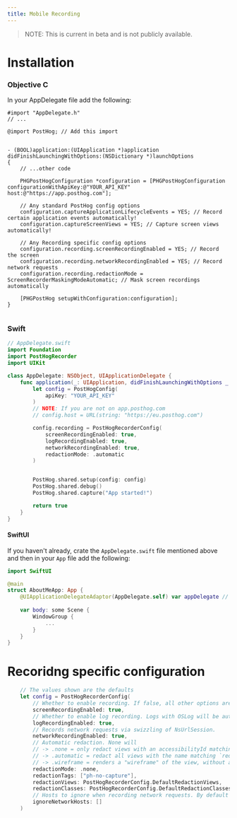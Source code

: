 ```yaml
---
title: Mobile Recording
---
```


> NOTE: This is current in beta and is not publicly available.


# Installation

### Objective C


In your AppDelegate file add the following:

```objc
#import "AppDelegate.h"
// ...

@import PostHog; // Add this import


- (BOOL)application:(UIApplication *)application didFinishLaunchingWithOptions:(NSDictionary *)launchOptions
{
    // ...other code

    PHGPostHogConfiguration *configuration = [PHGPostHogConfiguration configurationWithApiKey:@"YOUR_API_KEY" host:@"https://app.posthog.com"];

    // Any standard PostHog config options
    configuration.captureApplicationLifecycleEvents = YES; // Record certain application events automatically!
    configuration.captureScreenViews = YES; // Capture screen views automatically!
    
    // Any Recording specific config options
    configuration.recording.screenRecordingEnabled = YES; // Record the screen
    configuration.recording.networkRecordingEnabled = YES; // Record network requests
    configuration.recording.redactionMode = ScreenRecorderMaskingModeAutomatic; // Mask screen recordings automatically

    [PHGPostHog setupWithConfiguration:configuration];
}


```

### Swift


```swift
// AppDelegate.swift
import Foundation
import PostHogRecorder
import UIKit

class AppDelegate: NSObject, UIApplicationDelegate {
    func application(_: UIApplication, didFinishLaunchingWithOptions _: [UIApplication.LaunchOptionsKey: Any]? = nil) -> Bool {
        let config = PostHogConfig(
            apiKey: "YOUR_API_KEY"
        )
        // NOTE: If you are not on app.posthog.com 
        // config.host = URL(string: "https://eu.posthog.com")

        config.recording = PostHogRecorderConfig(
            screenRecordingEnabled: true,
            logRecordingEnabled: true,
            networkRecordingEnabled: true,
            redactionMode: .automatic
        )


        PostHog.shared.setup(config: config)
        PostHog.shared.debug()
        PostHog.shared.capture("App started!")

        return true
    }
}
```


#### SwiftUI


If you haven't already, crate the `AppDelegate.swift` file mentioned above and then in your `App` file add the following:

```swift
import SwiftUI

@main
struct AboutMeApp: App {
    @UIApplicationDelegateAdaptor(AppDelegate.self) var appDelegate // Add this if not already there
    
    var body: some Scene {
        WindowGroup {
            ...
        }
    }
}
```


# Recoridng specific configuration

```swift
    // The values shown are the defaults
    let config = PostHogRecorderConfig(
        // Whether to enable recording. If false, all other options are ignored
        screenRecordingEnabled: true,
        // Whether to enable log recording. Logs with OSLog will be automatically recorded or you can log directly with PostHog.shared.recorder.log()
        logRecordingEnabled: true,
        // Records network requests via swizzling of NsUrlSession.
        networkRecordingEnabled: true,
        // Automatic redaction. None will 
        // -> .none = only redact views with an accessibilityId matching what is specified in `redactionTags`. 
        // -> .automatic = redact all views with the name matching `redactionViews` and all classes matching `redactionClasses`
        // -> .wireframe = renders a "wireframe" of the view, without any text or images
        redactionMode: .none,
        redactionTags: ["ph-no-capture"],
        redactionViews: PostHogRecorderConfig.DefaultRedactionViews,
        redactionClasses: PostHogRecorderConfig.DefaultRedactionClasses,
        // Hosts to ignore when recording network requests. By default the PostHog API host is ignored
        ignoreNetworkHosts: []
    )
```


